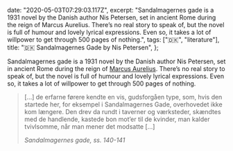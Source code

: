 

  date: "2020-05-03T07:29:03.117Z",
  excerpt:
    "Sandalmagernes gade is a 1931 novel by the Danish author Nis Petersen, set in ancient Rome during the reign of Marcus Aurelius. There’s no real story to speak of, but the novel is full of humour and lovely lyrical expressions. Even so, it takes a lot of willpower to get through 500 pages of nothing.",
  tags: ["🇩🇰", "literature"],
  title: "🇩🇰 Sandalmagernes Gade by Nis Petersen",
};

Sandalmagernes gade is a 1931 novel by the Danish author Nis Petersen, set in ancient Rome during the reign of [Marcus Aurelius](https://en.wikipedia.org/wiki/Marcus_Aurelius). There’s no real story to speak of, but the novel is full of humour and lovely lyrical expressions. Even so, it takes a lot of willpower to get through 500 pages of nothing.

> [...] de erfarne førere kendte en vis, gudsforgåen type, som, hvis den startede her, for eksempel i Sandalmagernes Gade, overhovedet ikke kom længere. Den drev da rundt i taverner og værksteder, skændtes med de handlende, kastede bon mot’er til de kvinder, man kalder tvivlsomme, når man mener det modsatte [...]
>
> <cite>Sandalmagernes gade, ss. 140-141</cite>
